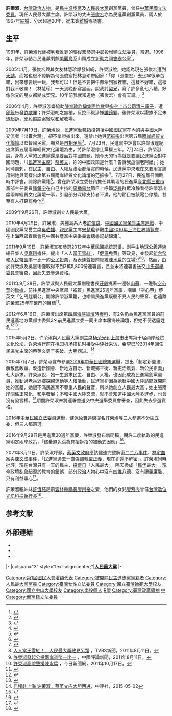 {{Refimprove |time=2011-11-06T13:24:56+00:00 }}
{{Infobox officeholder
| name                = 許榮淑
| image               = VOA Hsu Jung-Shu 23july09 195.jpg
| office              = [[File:Green_Great.png|20px]] [[人民最大黨|人民最大黨]]第1任主席
| term_start          = 2009年9月26日
| term_end            = 
| successor           = 
| office1             = {{ROC}}第1、4-6屆[[立法委員|立法委員]]
| term_start1         = 2005年6月23日
| term_end1           = 2008年1月31日
| constituency1       = [[全國不分區及僑居國外國民選區|全國不分區]]
| term_start2         = 1999年2月1日
| term_end2           = 2005年1月31日
| constituency2       = [[全國不分區及僑居國外國民選區|全國不分區]]
| term_start3         = 1981年2月1日
| term_end3           = 1990年1月31日
| constituency3       = 第三選區<br>（[[臺中縣|臺中縣]]、[[臺中市_(省轄市)|臺中市]]、[[彰化縣|彰化縣]]、[[南投縣|南投縣]]）
| sex                 = 女
| birth_date          = {{Birth date and age|1939|12|27}}
| birth_place         = {{TWN-JPN}}[[高雄州|高雄州]][[恆春郡|恆春郡]]
| death_date          =
| death_place         =
| nationality         = {{ROC}}
| party               = {{TPUP}}（2009年9月26日-至今）
| otherparty          = {{Dpp}}（1986年-2009年）
| spouse              = [[張俊宏|張俊宏]]
| alma_mater          = 
}}
{{Infobox EPW
| educate = 
*國立臺灣師範大學畢業
*國立中山大學IEMBA碩士畢業
| past = 
*創辦《生根》、《深耕》系列雜誌
*立法院 (第一屆第三次增額) 委員<br><span style="color: blue;">(1981年-1984年)</span>
*立法院 (第一屆第四次增額) 委員<br><span style="color: blue;">(1984年-1987年)</span>
*立法院 (第一屆第五次增額) 委員<br><span style="color: blue;">(1987年-1990年)</span>
*中華民國保護智慧財產權協會理事
*立法院（第三屆）委員<br><span style="color: blue;">(1996年2月1日-1999年1月31日)</span>
*民主進步黨中央常務委員
*立法院（第四屆）委員<br><span style="color: blue;">(1999年2月1日-2002年1月31日)</span>
*立法院（第五屆）委員<br><span style="color: blue;">(2002年2月1日-2005年1月31日)</span>
*立法院（第六屆）委員 不分區遞補<br><span style="color: blue;">(2005年6月23日-2008年1月31日)</span> 
*民主進步黨中央執行委員會顧問
*民主進步黨中央評議委員會召集人
*民主進步黨立法院黨團科技暨資訊政策小組召集人
*新動力國會辦公室召集人
*《[[新台灣新聞周刊|新台灣新聞周刊]]》顧問
*北美衛星電視公司董事長
*《風報》董事長
*人民最大黨（第一屆）主席
}}
'''許榮淑'''{{BD|1939年|12月27日}}，[[台灣|台灣]][[政治人物|政治人物]]，是[[民主進步黨|民主進步黨]]及[[人民最大黨|人民最大黨]]創黨黨員，曾任[[中華民國|中華民國]][[立法委員|立法委員]]，現任人民最大黨主席。許榮淑的丈夫[[張俊宏|張俊宏]]亦為民進黨創黨黨員，兩人於1967年[[結婚|結婚]]，分居超過20年，從未簽[[離婚|離婚]]協議書。

==生平==
1981年，許榮淑代替被判[[叛亂罪|叛亂罪]]的張俊宏參選[[中彰投|中彰投]][[增額立法委員|增額立法委員]]，當選。1998年，許榮淑結合民進黨剩餘[[美麗島系|美麗島系]]山頭成立[[新動力國會辦公室|新動力國會辦公室]]<ref>{{cite web|url=http://www.ltn.com.tw/2004/new/aug/1/today-fo1.htm|title=民進黨派系 分分合合20年|author=王貝林|publisher=[[自由時報|自由時報]]|date=2004-08-01|accessdate=2014-06-15|language=zh-tw}}{{dead link|date=2018年1月 |bot=InternetArchiveBot |fix-attempted=yes }}</ref>。

2005年1月，張俊宏與其女友林慧珍爆發糾紛，許榮淑說，她認為現在張俊宏遭到[[天譴|天譴]]，而她也很不諒解為何張俊宏把林慧珍帶回家：「你（張俊宏）去坐牢很辛苦嘛，出來想要玩一玩，我都可以！但是不要把牛都牽到家裡嘛，這樣不好嘛，這樣對我不敬嘛！（林慧珍）一天到晚都寫黑函，說我討[[契兄|契兄]]，寫了許多亂七八糟，好像你交的朋友都變成契兄。10年前我就知道他（張俊宏）會有天譴。」<ref>{{cite news|url=http://news.tvbs.com.tw/entry/459749|author=李昀臻、焦漢文|title=張俊宏桃色糾紛 許榮淑感嘆憶過往|work=TVBS新聞|date=2005-01-14|accessdate=2015-01-04|archive-date=2020-04-01|archive-url=https://web.archive.org/web/20200401111225/https://news.tvbs.com.tw/entry/459749|dead-url=no}}</ref> 

2006年4月，許榮淑涉嫌協助[[陳育珅|陳育珅]][[詐騙集團|詐騙集團]][[詐欺|詐欺]]與[[掏空|掏空]][[上市公司|上市公司]][[清三電子|清三電子]]，遭[[邱毅|邱毅]]告發[[詐欺罪|詐欺罪]]；許榮淑叱之無稽，反控邱毅涉嫌[[誹謗罪|誹謗罪]]。後許榮淑以證據不足未遭起訴，邱毅毀謗案後以[[和解|和解]]收場。

2009年7月19日，許榮淑說，民進黨動輒指控包括[[中國國民黨|中國國民黨]]在內的與[[中國大陸|中國大陸]]交流者「出賣台灣」，卻不拿證據出來，還禁止她與[[范振宗|范振宗]]出席第五屆[[兩岸經貿文化論壇|兩岸經貿文化論壇]]以監督國民黨，顯然是[[自相矛盾|自相矛盾]]<ref>{{Cite web|url=https://www.taiwannews.com.tw/ch/news/1007640|author=謝佳珍|language=zh-tw|title=民進黨擬除籍 -{范}-振宗許榮淑心痛|publisher=中央通訊社|date=2009-07-19|accessdate=2021-04-10}}</ref>。7月23日，民進黨中評會以許榮淑違紀出席第五屆兩岸經貿文化論壇為由，將許榮淑停止黨權三年。7月24日，許榮淑說，身為大黨的民進黨還是要面對中國問題，她今天的行為就是要讓民進黨面對中國問題，「（[[民進黨主席|民進黨主席]]）[[蔡英文|蔡英文]]，妳的中國政策是什麼？告訴我這個老阿嬤」；她同時諷刺，在民主、自由、人權及法治都落實的時候，民進黨中央現在又要用言論箝制她與同樣出席第五屆兩岸經貿文化論壇的[[范振宗|范振宗]]<ref>{{Cite web|url=http://www.cdnews.com.tw/cdnews_site/docDetail.jsp?coluid=111&docid=100846760|author=王鵬捷|language=zh-tw|title=除名?許榮淑嗆蔡英文:妳的中國政策是什麼|publisher=[[中央日報網路報|中央日報網路報]]|date=2009-07-24|accessdate=2018-06-24|archive-url=https://web.archive.org/web/20180624175332/http://www.cdnews.com.tw/cdnews_site/docDetail.jsp?coluid=111&docid=100846760|archive-date=2018-06-24|dead-url=yes}}</ref>。7月27日，民進黨召開臨時中評會，開除許黨籍<ref>{{Cite web |url=http://www.libertytimes.com.tw/2009/new/jul/28/today-fo2.htm |title=民進黨開除許榮淑-{范}-振宗 |access-date=2009-07-28 |archive-date=2009-07-30 |archive-url=https://web.archive.org/web/20090730011545/http://www.libertytimes.com.tw/2009/new/jul/28/today-fo2.htm |dead-url=no }}</ref>。曾在許榮淑立委任內擔任其助理的民進黨[[臺北縣|臺北縣]][[三重市|三重市]]黨部主任委員[[鍾鎮宇|鍾鎮宇]]在自己主持的[[廣播電台|廣播電台]]節目上呼籲[[泛綠|泛綠]]群眾冷靜看待許榮淑出席兩岸經貿文化論壇一事，引發部分深綠支持者不滿，他的節目被該電台停播，甚至有人打算罷免他<ref>{{Cite web|url=http://www.cdnews.com.tw/cdnews_site/docDetail.jsp?coluid=111&docid=100847682|author=陳恆光|language=zh-tw|title=DPP/不忍許榮淑遭責難 鍾鎮宇力挺到底|publisher=中央日報網路報|date=2009-07-26|accessdate=2016-10-19|archive-url=https://web.archive.org/web/20161019211645/http://www.cdnews.com.tw/cdnews_site/docDetail.jsp?coluid=111&docid=100847682|archive-date=2016-10-19|dead-url=yes}}</ref>。

2009年9月26日，許榮淑創立人民最大黨。

2010年4月29日，許榮淑、美麗島系大老[[許信良|許信良]]、[[中國國民黨榮譽主席|中國國民黨榮譽主席]][[連戰|連戰]]、中國國民黨榮譽主席[[吳伯雄|吳伯雄]]、[[親民黨|親民黨]]主席[[宋楚瑜|宋楚瑜]]參觀[[中國2010年上海世界博覽會|中國2010年上海世界博覽會]]，在[[上海西郊賓館|上海西郊賓館]]會見[[中國共產黨中央委員會總書記|中國共產黨中央委員會總書記]][[胡錦濤|胡錦濤]]<ref>{{cite news |title=許信良許榮淑出席世博獲胡錦濤會見 |url=http://hk.crntt.com/doc/1013/0/6/1/101306162.html |language=zh-hk |author=趙家麟 |publisher=中評社 |date=2010-04-30 |accessdate=2019-02-26 |archive-date=2020-04-01 |archive-url=https://web.archive.org/web/20200401111244/http://hk.crntt.com/doc/1013/0/6/1/101306162.html |dead-url=no }}</ref>。

2011年9月19日，許榮淑宣布參選[[2012年中華民國總統選舉|2012年中華民國總統選舉]]，副手由[[地球公義連線|地球公義連線]]總召集人[[吳嘉琍|吳嘉琍]]擔任，提出「人人當[[王雪紅|王雪紅]]」、「[[全民健康保險|健保]]免費」等政見，並發起[[新台幣|新台幣]]和[[人民幣|人民幣]][[匯率|匯率]]一比一的[[公民投票|公民投票]]，及表達聲援前總統[[陳水扁|陳水扁]]的立場<ref>[http://www.tvbs.com.tw/news/news_list.asp?no=vestashi20110811124938 人人當王雪紅！　人民最大黨政見另類] {{Wayback|url=http://www.tvbs.com.tw/news/news_list.asp?no=vestashi20110811124938 |date=20210104115922 }}，TVBS新聞，2011年8月11日。</ref><ref>[http://www.chinareviewnews.com/doc/1018/6/8/6/101868671.html?coluid=7&kindid=0&docid=101868671 許榮淑發起公投兩岸貨幣一比一] {{Wayback|url=http://www.chinareviewnews.com/doc/1018/6/8/6/101868671.html?coluid=7&kindid=0&docid=101868671 |date=20210104115956 }}，中國評論新聞，2011年8月11日。</ref><ref>[http://wenews.nownews.com/news/41/news_41427.htm 許榮淑高院聲援陳水扁] {{Webarchive|url=https://archive.is/20120719230016/http://wenews.nownews.com/news/41/news_41427.htm |date=2012-07-19 }}，今日新聞網，2011年10月17日。</ref>。然而，由於許榮淑及吳嘉琍僅取得不到2萬5,800份連署書，且並未將連署書送交[[中華民國中央選舉委員會|中央選舉委員會]]審查，因此失去參選資格。

2011年9月28日，許榮淑與人民最大黨副秘書長[[莊嚴_(政治人物)|莊嚴]]挑著一邊裝[[山蘇|山蘇]]、一邊裝[[空心菜|空心菜]]的[[扁擔|扁擔]]，前往民進黨中央黨部「祝賀」民進黨25週年黨慶，嘲諷「空心蔡」蔡英文「乞丐趕廟公」開除許榮淑黨籍，也嘲諷民進黨既聽不見人民的聲音、也遠離許榮淑25年前奮鬥的目標<ref>{{Cite web |url=http://www.nownews.com/n/2011/09/28/479295 |title=民進黨今天25歲生日 許榮淑送山蘇、空心菜祝壽 |access-date=2014-12-28 |archive-date=2015-11-17 |archive-url=https://web.archive.org/web/20151117022341/http://www.nownews.com/n/2011/09/28/479295 |dead-url=no }}</ref>。

2012年6月16日，許榮淑出席第四屆[[海峽論壇|海峽論壇]]時[[爆料|爆料]]，有2名仍為民進黨黨員的前民進黨地方黨部主委與2名前民進黨立委一同出席本屆海峽論壇，但她不便透露姓名<ref>{{cite news|url=https://tw.news.yahoo.com/%E8%A8%B1%E6%A6%AE%E6%B7%91-%E6%B5%B7%E5%B3%BD%E8%AB%96%E5%A3%87%E6%9C%89%E6%B0%91%E9%80%B2%E9%BB%A8%E4%BA%BA%E5%A3%AB-125710930.html|title=許榮淑：海峽論壇有民進黨人士|publisher=中央通訊社|author=陳虹瑾|language=zh-tw|date=2012-06-16|accessdate=2019-11-17|archive-date=2020-04-01|archive-url=https://web.archive.org/web/20200401111311/https://tw.news.yahoo.com/%E8%A8%B1%E6%A6%AE%E6%B7%91-%E6%B5%B7%E5%B3%BD%E8%AB%96%E5%A3%87%E6%9C%89%E6%B0%91%E9%80%B2%E9%BB%A8%E4%BA%BA%E5%A3%AB-125710930.html|dead-url=no}}</ref><ref>{{cite news|url=https://www.chinatimes.com/newspapers/20190531000092-260301|title=陸委會自打臉 綠曾參與海峽論壇|publisher=[[旺報|旺報]]|author=張語庭、潘維庭|date=2019-05-31|accessdate=2019-08-22|archive-date=2020-04-01|archive-url=https://web.archive.org/web/20200401111314/https://www.chinatimes.com/newspapers/20190531000092-260301|dead-url=no}}</ref>。

2015年5月2日，许荣淑與人民最大黨副主席[[杨荣光|杨荣光]]到[[上海市|上海市]]出席第十届两岸经贸文化论坛，许荣淑行前在[[桃园机场|桃园机场]]搭机时接受[[中评社|中评社]]采访，希望已於2014年回任民进党主席的蔡英文勇于突破、[[大胆西进|大胆西进]]。<ref>[http://www.crntt.com/doc/1037/3/5/2/103735203.html?coluid=46&kindid=0&docid=103735203&mdate=0502094324 启程赴上海 许荣淑：蔡英文应大胆西进]，中评社，2015-05-02</ref>

2015年7月7日，許榮淑宣布參選[[2016年中華民國總統選舉|2016年中華民國總統選舉]]，提出「制定新憲法、解散舊政黨、改造新國會、新地方自治、新城鄉平衡、新吏治風氣、新公民正義」七大訴求。許榮淑說，她一生追求民主、自由、人權，也因此成為民進黨創黨黨員，推動過[[外省人返鄉探親促進會|老兵返鄉探親運動]]等人權活動，民進黨卻因為她赴中國大陸訪問就開除她的黨籍，她很不滿民進黨不尊重人民的聲音，所以她創立人民最大黨；她主張兩岸關係正常化、和平發展；不和中國大陸交流，就不會知道中國大陸多進步，也會沒有發言權。<ref>{{Cite web |url=http://newtalk.tw/news/view/2015-07-07/61985 |title=台灣阿嬤許榮淑參選總統 盼結束民主內戰 |access-date=2015-08-20 |archive-date=2020-04-01 |archive-url=https://web.archive.org/web/20200401111331/https://newtalk.tw/news/view/2015-07-07/61985 |dead-url=no }}</ref>期間許榮淑未將連署書送交中央選舉委員會審查，因此失去參選資格。

[[2016年中華民國立法委員選舉|2016年中華民國立法委員選舉]]，[[健保免費連線|健保免費連線]]提名許榮淑等三人參選不分區立委，但三人都落選。

2016年9月28日是民進黨30週年黨慶，許榮淑發布新聞稿，期許二度執政的民進黨明定兩岸政策，「儘量避免淪為見招拆招的被動式因應」<ref>{{cite news|title=創黨30年 許榮淑盼民進黨明確兩岸政策|url=http://www.cna.com.tw/news/aipl/201609280232-1.aspx|publisher=中央通訊社|date=2016-09-28|author=呂欣憓|accessdate=2016-09-28|archive-date=2016-09-29|archive-url=https://web.archive.org/web/20160929135117/http://www.cna.com.tw/news/aipl/201609280232-1.aspx|dead-url=no}}</ref>。

2021年3月11日，許榮淑呼籲，[[蔡英文政府|蔡英文政府]]應該儘速完整解密[[二二八事件|二二八事件]]、[[林宅血案|林宅血案]]與[[陳文成事件|陳文成事件]]，「民進黨過去一直強調[[轉型正義|轉型正義]]，現在卻還不解密」。許榮淑同時批評，現在台灣只有一天的民主，[[投票日|投票日]]「人民最大」，隔天換成「[[民代|民代]]最大」；現今政壇亂象起源於教育的錯誤，部分政治人物心中沒有[[四維八德|四維八德]]、沒有[[禮義廉恥|禮義廉恥]]、只有利益熏心<ref>{{cite news|title=許榮淑：部分政治人物心中沒四維八德跟禮義廉恥 只有利益熏心|url=https://cnews.com.tw/181210311a02/|publisher=匯流新聞網|author=邱璽臣|date=2021-03-11|accessdate=2021-04-10|archive-date=2021-04-10|archive-url=https://web.archive.org/web/20210410130533/https://cnews.com.tw/181210311a02/|dead-url=no}}</ref>。

許榮淑親妹妹[[許恆慈|許恆慈]]是前[[雲林縣縣長|雲林縣縣長]][[廖泉裕|廖泉裕]]之妻，他們的女兒[[廖紫岑|廖紫岑]]曾任[[台灣數位光訊科技|台灣數位光訊科技]][[執行長|執行長]]<ref>{{Cite web|url=http://www.upmedia.mg/news_info.php?SerialNo=3676|author=何醒邦|title=綠媒、台塑聯手 國會頻道搶攻新聞台蛋黃區|publisher=[[上報|上報]]|date=2016-09-07|accessdate=2016-09-11|archive-date=2020-10-25|archive-url=https://web.archive.org/web/20201025141155/https://www.upmedia.mg/news_info.php?SerialNo=3676|dead-url=no}}</ref>。

==参考文献==
{{wikiquote}}
{{reflist}}

==外部連結==
*{{YouTube|user=peopleparty20111}}
*{{Facebook|AmaAmaTaiwan}}
*{{Facebook|a.ma.370}}



{{start box}}
{{s-ppo}}
|-
|colspan="3" style="text-align:center;"|'''[[人民最大黨|人民最大黨]]'''
|-
{{s-none|首任}}
{{s-title|[[人民最大黨|人民最大黨]]主席|2009年9月26日－}}
{{s-after|現任}}
{{end box}}
{{中華民國第一屆第三次增額立法委員}}
{{中華民國第一屆第四次增額立法委員}}
{{中華民國第一屆第五次增額立法委員}}
{{中華民國第三屆立法委員}}
{{中華民國第四屆立法委員}}
{{中華民國第五屆立法委員}}
{{中華民國第六屆立法委員}}
{{authority control}}
{{DEFAULTSORT:Hsu許榮淑}}
[[Category:第1屆國民大會增額代表|Category:第1屆國民大會增額代表]]
[[Category:被開除民主進步黨黨籍者|Category:被開除民主進步黨黨籍者]]
[[Category:人民最大黨黨員|Category:人民最大黨黨員]]
[[Category:臺灣女性立法委員|Category:臺灣女性立法委員]]
[[Category:國立臺灣師範大學校友|Category:國立臺灣師範大學校友]]
[[Category:國立中山大學校友|Category:國立中山大學校友]]
[[Category:南投縣人|Category:南投縣人]]
[[Category:許姓|R榮]]
[[Category:臺灣政黨領袖|Category:臺灣政黨領袖]]
[[Category:民主進步黨籍立法委員|中]]
[[Category:無黨籍立法委員|Category:無黨籍立法委員]]